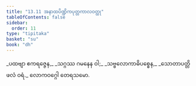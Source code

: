 ```yaml
---
title: "13.11 အနာထပိဏ္ဍိကပုတ္တကာလဝတ္ထု"
tableOfContents: false
sidebar:
  order: 11
type: "tipitaka"
basket: "su"
book: "dh"
---
```



<DynamicBreadcrumb />

<Division number="178" book="dh" e="ch" v="18" p="40">

<Paragraph number="191" type="verses" book="dh">
_ပထဗျာ ဧကရဇ္ဇေန,_  
_သဂ္ဂဿ ဂမနေန ဝါ;_  
_သဗ္ဗလောကာဓိပစ္စေန,_  
_သောတာပတ္တိဖလံ ဝရံ._  


</Paragraph>
</Division>

<Paragraph number="192" type="center" book="dh">
လောကဝဂ္ဂေါ တေရသမော.
</Paragraph>
